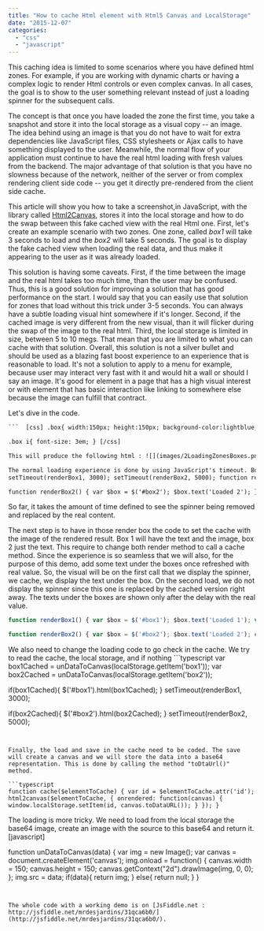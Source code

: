 ```yaml
---
title: "How to cache Html element with Html5 Canvas and LocalStorage"
date: "2015-12-07"
categories: 
  - "css"
  - "javascript"
---
```


This caching idea is limited to some scenarios where you have defined html zones. For example, if you are working with dynamic charts or having a complex logic to render Html controls or even complex canvas. In all cases, the goal is to show to the user something relevant instead of just a loading spinner for the subsequent calls.

The concept is that once you have loaded the zone the first time, you take a snapshot and store it into the local storage as a visual copy -- an image. The idea behind using an image is that you do not have to wait for extra dependencies like JavaScript files, CSS stylesheets or Ajax calls to have something displayed to the user. Meanwhile, the normal flow of your application must continue to have the real html loading with fresh values from the backend. The major advantage of that solution is that you have no slowness because of the network, neither of the server or from complex rendering client side code -- you get it directly pre-rendered from the client side cache.

This article will show you how to take a screenshot,in JavaScript, with the library called [Html2Canvas](http://html2canvas.hertzen.com/), stores it into the local storage and how to do the swap between this fake cached view with the real Html one. First, let's create an example scenario with two zones. One zone, called _box1_ will take 3 seconds to load and the _box2_ will take 5 seconds. The goal is to display the fake cached view when loading the real data, and thus make it appearing to the user as it was already loaded.

This solution is having some caveats. First, if the time between the image and the real html takes too much time, than the user may be confused. Thus, this is a good solution for improving a solution that has good performance on the start. I would say that you can easily use that solution for zones that load without this trick under 3-5 seconds. You can always have a subtle loading visual hint somewhere if it's longer. Second, if the cached image is very different from the new visual, than it will flicker during the swap of the image to the real html. Third, the local storage is limited in size, between 5 to 10 megs. That mean that you are limited to what you can cache with that solution. Overall, this solution is not a silver bullet and should be used as a blazing fast boost experience to an experience that is reasonable to load. It's not a solution to apply to a menu for example, because user may interact very fast with it and would hit a wall or should I say an image. It's good for element in a page that has a high visual interest or with element that has basic interaction like linking to somewhere else because the image can fulfill that contract.

Let's dive in the code.


```html  <div id="box1" class="box"><i class="fa fa-spinner fa-spin"></i></div> <div id="box2" class="box"><i class="fa fa-spinner fa-spin"></i></div> 
```  [css] .box{ width:150px; height:150px; background-color:lightblue; margin:10px; }

.box i{ font-size: 3em; } [/css]

This will produce the following html : ![](images/2LoadingZonesBoxes.png)

The normal loading experience is done by using JavaScript's timeout. Both box display a different text, one display also an image. ```typescript
setTimeout(renderBox1, 3000); setTimeout(renderBox2, 5000); function renderBox1() { var $box = $('#box1'); $box.text('Loaded 1'); var $icon = $('<i>').addClass('fa fa-hand-peace-o'); $box.append($icon); }

function renderBox2() { var $box = $('#box2'); $box.text('Loaded 2'); } 
``` 
 So far, it takes the amount of time defined to see the spinner being removed and replaced by the real content.

The next step is to have in those render box the code to set the cache with the image of the rendered result. Box 1 will have the text and the image, box 2 just the text. This require to change both render method to call a cache method. Since the experience is so seamless that we will also, for the purpose of this demo, add some text under the boxes once refreshed with real value. So, the visual will be on the first call that we display the spinner, we cache, we display the text under the box. On the second load, we do not display the spinner since this one is replaced by the cached version right away. The texts under the boxes are shown only after the delay with the real value.

```typescript
function renderBox1() { var $box = $('#box1'); $box.text('Loaded 1'); var $icon = $('<i>').addClass('fa fa-hand-peace-o'); $box.append($icon); cache($box); $box.after('<p>Not cached data box 1 in place</p>'); }

function renderBox2() { var $box = $('#box2'); $box.text('Loaded 2'); cache($box); $box.after('<p>Not cached data box 2 in place</p>'); } 
``` 


We also need to change the loading code to go check in the cache. We try to read the cache, the local storage, and if nothing ```typescript
var box1Cached = unDataToCanvas(localStorage.getItem('box1')); var box2Cached = unDataToCanvas(localStorage.getItem('box2'));

if(box1Cached){ $('#box1').html(box1Cached); } setTimeout(renderBox1, 3000);

if(box2Cached){ $('#box2').html(box2Cached); } setTimeout(renderBox2, 5000); 
``` 


Finally, the load and save in the cache need to be coded. The save will create a canvas and we will store the data into a base64 representation. This is done by calling the method "toDtaUrl()" method.

```typescript
function cache($elementToCache) { var id = $elementToCache.attr('id'); html2canvas($elementToCache, { onrendered: function(canvas) { window.localStorage.setItem(id, canvas.toDataURL()); } }); } 
``` 


The loading is more tricky. We need to load from the local storage the base64 image, create an image with the source to this base64 and return it. [javascript]

function unDataToCanvas(data) { var img = new Image(); var canvas = document.createElement('canvas'); img.onload = function() { canvas.width = 150; canvas.height = 150; canvas.getContext("2d").drawImage(img, 0, 0); }; img.src = data; if(data){ return img; } else{ return null; } } 
``` 


The whole code with a working demo is on [JsFiddle.net : http://jsfiddle.net/mrdesjardins/31qca6b0/](http://jsfiddle.net/mrdesjardins/31qca6b0/).
